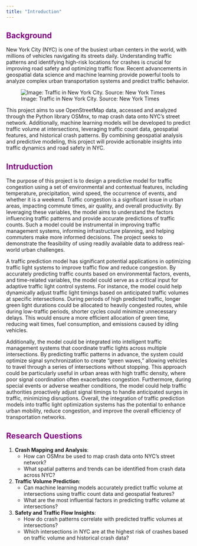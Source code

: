 ```yaml
---
title: "Introduction"
---
```


## <span style="color: purple;">Background</span>

New York City (NYC) is one of the busiest urban centers in the world, with millions of vehicles navigating its streets daily. Understanding traffic patterns and identifying high-risk locations for crashes is crucial for improving road safety and optimizing traffic flow. Recent advancements in geospatial data science and machine learning provide powerful tools to analyze complex urban transportation systems and predict traffic behavior. 

![Image: Traffic in New York City. Source: New York Times](images/traffic-nyt.png)

This project aims to use OpenStreetMap data, accessed and analyzed through the Python library OSMnx, to map crash data onto NYC's street network. Additionally, machine learning models will be developed to predict traffic volume at intersections, leveraging traffic count data, geospatial features, and historical crash patterns. By combining geospatial analysis and predictive modeling, this project will provide actionable insights into traffic dynamics and road safety in NYC.

## <span style="color: purple;">Intruduction</span>

The purpose of this project is to design a predictive model for traffic congestion using a set of environmental and contextual features, including temperature, precipitation, wind speed, the occurrence of events, and whether it is a weekend. Traffic congestion is a significant issue in urban areas, impacting commute times, air quality, and overall productivity. By leveraging these variables, the model aims to understand the factors influencing traffic patterns and provide accurate predictions of traffic counts. Such a model could be instrumental in improving traffic management systems, informing infrastructure planning, and helping commuters make more informed decisions. The project seeks to demonstrate the feasibility of using readily available data to address real-world urban challenges.

A traffic prediction model has significant potential applications in optimizing traffic light systems to improve traffic flow and reduce congestion. By accurately predicting traffic counts based on environmental factors, events, and time-related variables, the model could serve as a critical input for adaptive traffic light control systems. For instance, the model could help dynamically adjust traffic light timings based on anticipated traffic volumes at specific intersections. During periods of high predicted traffic, longer green light durations could be allocated to heavily congested routes, while during low-traffic periods, shorter cycles could minimize unnecessary delays. This would ensure a more efficient allocation of green time, reducing wait times, fuel consumption, and emissions caused by idling vehicles.

Additionally, the model could be integrated into intelligent traffic management systems that coordinate traffic lights across multiple intersections. By predicting traffic patterns in advance, the system could optimize signal synchronization to create “green waves,” allowing vehicles to travel through a series of intersections without stopping. This approach could be particularly useful in urban areas with high traffic density, where poor signal coordination often exacerbates congestion. Furthermore, during special events or adverse weather conditions, the model could help traffic authorities proactively adjust signal timings to handle anticipated surges in traffic, minimizing disruptions. Overall, the integration of traffic prediction models into traffic light optimization systems has the potential to enhance urban mobility, reduce congestion, and improve the overall efficiency of transportation networks.

## <span style="color: purple;">Research Questions</span>

1. **Crash Mapping and Analysis**:
   - How can OSMnx be used to map crash data onto NYC's street network?
   - What spatial patterns and trends can be identified from crash data across NYC?


2. **Traffic Volume Prediction**:
   - Can machine learning models accurately predict traffic volume at intersections using traffic count data and geospatial features?
   - What are the most influential factors in predicting traffic volume at intersections?


3. **Safety and Traffic Flow Insights**:
   - How do crash patterns correlate with predicted traffic volumes at intersections?
   - Which intersections in NYC are at the highest risk of crashes based on traffic volume and historical crash data?



